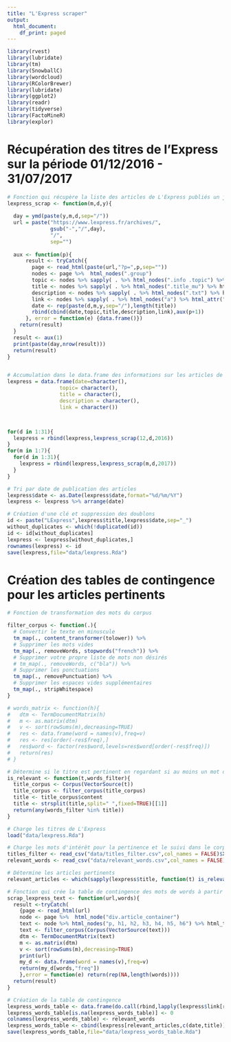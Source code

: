 ```yaml
---
title: "L'Express scraper"
output:
  html_document:
    df_print: paged
---
```


```r
library(rvest)
library(lubridate)
library(tm)
library(SnowballC)
library(wordcloud)
library(RColorBrewer)
library(lubridate)
library(ggplot2)
library(readr)
library(tidyverse)
library(FactoMineR)
library(explor)
```


# Récupération des titres de l'Express sur la période 01/12/2016 - 31/07/2017

```r

# Fonction qui récupère la liste des articles de L'Express publiés un jour donné
lexpress_scrap <- function(m,d,y){
  
  day = ymd(paste(y,m,d,sep="/"))
  url = paste("https://www.lexpress.fr/archives/",
              gsub("-","/",day),
              "/",
              sep="")
  
  aux <- function(p){
      result <- tryCatch({
        page <- read_html(paste(url,"?p=",p,sep=""))
        nodes <- page %>%  html_nodes(".group")
        topic <- nodes %>% sapply( . %>% html_nodes(".info .topic") %>% html_text )
        title <- nodes %>% sapply( . %>% html_nodes(".title_mu") %>% html_text )
        description <- nodes %>% sapply( . %>% html_nodes(".txt") %>% html_text )
        link <- nodes %>% sapply( . %>% html_nodes("a") %>% html_attr("href") %>% (function(x) paste("http:",x[1],sep="")))
        date <- rep(paste(d,m,y,sep="/"),length(title))
        rbind(cbind(date,topic,title,description,link),aux(p+1))
      }, error = function(e) {data.frame()})
    return(result)
  }
  result <- aux(1)
  print(paste(day,nrow(result)))
  return(result)
}


# Accumulation dans le data.frame des informations sur les articles de l'Express sur la période 01/12/2016-31/07/2017
lexpress = data.frame(date=character(),
                 topic= character(),
                 title = character(),
                 description = character(),
                 link = character())



for(d in 1:31){
  lexpress = rbind(lexpress,lexpress_scrap(12,d,2016))
}
for(m in 1:7){
  for(d in 1:31){
    lexpress = rbind(lexpress,lexpress_scrap(m,d,2017))
  }
}

# Tri par date de publication des articles
lexpress$date <- as.Date(lexpress$date,format="%d/%m/%Y")
lexpress <- lexpress %>% arrange(date)

# Création d'une clé et suppression des doublons
id <- paste("LExpress",lexpress$title,lexpress$date,sep="_")
without_duplicates <- which(!duplicated(id))
id <- id[without_duplicates]
lexpress <- lexpress[without_duplicates,]
rownames(lexpress) <- id
save(lexpress,file="data/lexpress.Rda")
```

# Création des tables de contingence pour les articles pertinents

```r
# Fonction de transformation des mots du corpus

filter_corpus <- function(.){
  # Convertir le texte en minuscule
  tm_map(., content_transformer(tolower)) %>% 
  # Supprimer les mots vides
  tm_map(., removeWords, stopwords("french")) %>% 
  # Supprimer votre propre liste de mots non désirés
  # tm_map(., removeWords, c("bla")) %>% 
  # Supprimer les ponctuations
  tm_map(., removePunctuation) %>% 
  # Supprimer les espaces vides supplémentaires
  tm_map(., stripWhitespace)
}

# words_matrix <- function(h){
#   dtm <- TermDocumentMatrix(h)
#   m <- as.matrix(dtm)
#   v <- sort(rowSums(m),decreasing=TRUE)
#   res <- data.frame(word = names(v),freq=v)
#   res <- res[order(-res$freq),]
#   res$word <- factor(res$word,levels=res$word[order(-res$freq)])
#   return(res)
# }

# Détermine si le titre est pertinent en regardant si au moins un mot d'intérêt apparaît dans le titre
is_relevant <- function(t,words_filter){
  title_corpus <- Corpus(VectorSource(t))
  title_corpus <- filter_corpus(title_corpus)
  title <- title_corpus$content
  title <- strsplit(title,split=" ",fixed=TRUE)[[1]]
  return(any(words_filter %in% title))
}

# Charge les titres de L'Express
load("data/lexpress.Rda")

# Charge les mots d'intérêt pour la pertinence et le suivi dans le corps des articles
titles_filter <- read_csv("data/titles_filter.csv",col_names = FALSE)$X1
relevant_words <- read_csv("data/relevant_words.csv",col_names = FALSE)$X1

# Détermine les articles pertinents
relevant_articles <- which(sapply(lexpress$title, function(t) is_relevant(t,titles_filter)))

# Fonction qui crée la table de contingence des mots de words à partir de l'article d'adress url
scrap_lexpress_text <- function(url,words){
  result <-tryCatch(
    {page <- read_html(url)
    node <- page %>%  html_node("div.article_container")
    text <- node %>% html_nodes("p, h1, h2, h3, h4, h5, h6") %>% html_text %>% stringr::str_c(sep="",collapse="\n")
    text <- filter_corpus(Corpus(VectorSource(text)))
    dtm <- TermDocumentMatrix(text)
    m <- as.matrix(dtm)
    v <- sort(rowSums(m),decreasing=TRUE)
    print(url)
    my_d <- data.frame(word = names(v),freq=v)
    return(my_d[words,"freq"])
    },error = function(e) return(rep(NA,length(words))))
  return(result)
}

# Création de la table de contingence
lexpress_words_table <- data.frame(do.call(rbind,lapply(lexpress$link[relevant_articles], FUN = function(url) scrap_lexpress_text(url,relevant_words))))
lexpress_words_table[is.na(lexpress_words_table)] <- 0
colnames(lexpress_words_table) <- relevant_words
lexpress_words_table <- cbind(lexpress[relevant_articles,c(date,title)],lexpress_words_table)
save(lexpress_words_table,file="data/lexpress_words_table.Rda")
```



